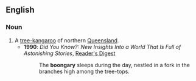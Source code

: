 ==English==

===Noun===
{{en-noun}}

# A [[tree-kangaroo]] of northern [[Queensland]].
#* '''1990''': ''Did You Know?: New Insights Into a World That Is Full of Astonishing Stories'', [[w:Reader's Digest|Reader's Digest]]
#*: The '''boongary''' sleeps during the day, nestled in a fork in the branches high among the tree-tops.